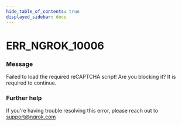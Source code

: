 ```yaml
---
hide_table_of_contents: true
displayed_sidebar: docs
---
```



# ERR_NGROK_10006

### Message

Failed to load the required reCAPTCHA script! Are you blocking it? It is required to continue.

<ErrorDetails error="err_ngrok_10006" />

### Further help

If you're having trouble resolving this error, please reach out to [support@ngrok.com](mailto:support@ngrok.com?subject=Help%20with%20ERR_NGROK_10006)

